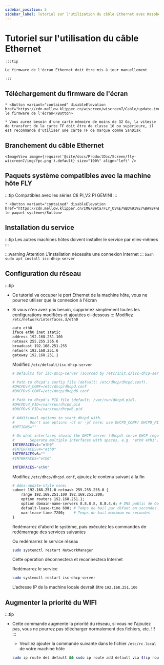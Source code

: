 ```yaml
---
sidebar_position: 5
sidebar_label: Tutoriel sur l'utilisation du câble Ethernet avec Raspberry Pi et autres machines hôtes
---
```


# Tutoriel sur l'utilisation du câble Ethernet

    :::tip

    Le firmware de l'écran Ethernet doit être mis à jour manuellement

    :::

## Téléchargement du firmware de l'écran

    * <Button variant="contained" disableElevation href="https://cdn.mellow.klipper.cn/wiscreen/wiscreen7/Cable/update.img">Télécharger le firmware de l'écran</Button>

    * Vous aurez besoin d'une carte mémoire de moins de 32 Go, la vitesse de transfert de la carte TF doit être de classe 10 ou supérieure, il est recommandé d'utiliser une carte TF de marque comme SanDisk


## Branchement du câble Ethernet

    <ImageView image={require('@site/docs/ProductDoc/Screen/fly-wiscreen7/img/fpc.png').default} size="100%" align="left" />


## Paquets système compatibles avec la machine hôte FLY

:::tip
Compatibles avec les séries C8 PI_V2 PI GEMINI
:::

    * <Button variant="contained" disableElevation href="https://cdn.mellow.klipper.cn/IMG/Beta/FLY_OS%E7%BD%91%E7%BA%BF%E5%B1%8F%E7%B3%BB%E7%BB%9F.img.xz">Télécharger le paquet système</Button>


## Installation du service

:::tip
Les autres machines hôtes doivent installer le service par elles-mêmes
:::

:::warning Attention
L'installation nécessite une connexion Internet
:::
    ```bash
    sudo apt install isc-dhcp-server
    ```
## Configuration du réseau

:::tip
* Ce tutoriel va occuper le port Ethernet de la machine hôte, vous ne pourrez utiliser que la connexion à l'écran
* Si vous n'en avez pas besoin, supprimez simplement toutes les configurations modifiées et ajoutées ci-dessous
:::
    Modifiez `/etc/network/interfaces.d/eth0`

    ```bash
    auto eth0
    iface eth0 inet static
    address 192.168.251.100
    netmask 255.255.255.0
    broadcast 192.168.251.255
    network 192.168.251.0
    gateway 192.168.251.1
    ```

    Modifiez `/etc/default/isc-dhcp-server`

    ```bash
    # Defaults for isc-dhcp-server (sourced by /etc/init.d/isc-dhcp-server)

    # Path to dhcpd's config file (default: /etc/dhcp/dhcpd.conf).
    #DHCPDv4_CONF=/etc/dhcp/dhcpd.conf
    #DHCPDv6_CONF=/etc/dhcp/dhcpd6.conf

    # Path to dhcpd's PID file (default: /var/run/dhcpd.pid).
    #DHCPDv4_PID=/var/run/dhcpd.pid
    #DHCPDv6_PID=/var/run/dhcpd6.pid

    # Additional options to start dhcpd with.
    #       Don't use options -cf or -pf here; use DHCPD_CONF/ DHCPD_PID instead
    #OPTIONS=""

    # On what interfaces should the DHCP server (dhcpd) serve DHCP requests?
    #       Separate multiple interfaces with spaces, e.g. "eth0 eth1".
    INTERFACESv4="eth0"
    #INTERFACESv4="eth0"
    INTERFACESv6=""
    #INTERFACES="eth0"

    INTERFACES="eth0"
    ```

    Modifiez `/etc/dhcp/dhcpd.conf`, ajoutez le contenu suivant à la fin

    ```bash
    # ddns-update-style none;
    subnet 192.168.251.0 netmask 255.255.255.0 {
        range 192.168.251.100 192.168.251.200;
        option routers 192.168.251.1;
        option domain-name-servers 8.8.8.8, 8.8.4.4; # DNS public de Google comme exemple
        default-lease-time 600; # Temps de bail par défaut en secondes
        max-lease-time 7200;    # Temps de bail maximum en secondes
    }
    ```

    Redémarrez d'abord le système, puis exécutez les commandes de redémarrage des services suivantes

    Ou redémarrez le service réseau

    ```bash
    sudo systemctl restart NetworkManager
    ```

    Cette opération déconnectera et reconnectera Internet

    Redémarrez le service

    ```bash
    sudo systemctl restart isc-dhcp-server
    ```

    L'adresse IP de la machine locale devrait être `192.168.251.100`

## Augmenter la priorité du WIFI

:::tip
* Cette commande augmente la priorité du réseau, si vous ne l'ajoutez pas, vous ne pourrez pas télécharger normalement des fichiers, etc. !!!
:::
    * Veuillez ajouter la commande suivante dans le fichier `/etc/rc.local` de votre machine hôte

    ```bash
    sudo ip route del default && sudo ip route add default via $(ip route show dev wlan0 | grep 'default via' | awk 'NR==1 {print $3}') dev wlan0
    ```